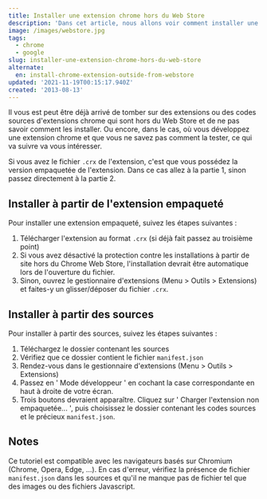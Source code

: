 ```yaml
---
title: Installer une extension chrome hors du Web Store
description: 'Dans cet article, nous allons voir comment installer une extension Chrome hors du WebStore.'
image: /images/webstore.jpg
tags:
  - chrome
  - google
slug: installer-une-extension-chrome-hors-du-web-store
alternate:
  en: install-chrome-extension-outside-from-webstore
updated: '2021-11-19T00:15:17.940Z'
created: '2013-08-13'
---
```


Il vous est peut être déjà arrivé de tomber sur des extensions ou des codes sources d'extensions chrome qui sont hors du Web Store et de ne pas savoir comment les installer. Ou encore, dans le cas, où vous développez une extension chrome et que vous ne savez pas comment la tester, ce qui va suivre va vous intéresser.

Si vous avez le fichier `.crx` de l'extension, c'est que vous possédez la version empaquetée de l'extension. Dans ce cas allez à la partie 1, sinon passez directement à la partie 2.

## Installer à partir de l'extension empaqueté

Pour installer une extension empaqueté, suivez les étapes suivantes :

1. Télécharger l'extension au format `.crx` (si déjà fait passez au troisième point)
2. Si vous avez désactivé la protection contre les installations à partir de site hors du Chrome Web Store, l'installation devrait être automatique lors de l'ouverture du fichier.
3. Sinon, ouvrez le gestionnaire d'extensions (Menu > Outils > Extensions) et faites-y un glisser/déposer du fichier `.crx`.

## Installer à partir des sources

Pour installer à partir des sources, suivez les étapes suivantes :

1. Téléchargez le dossier contenant les sources
2. Vérifiez que ce dossier contient le fichier `manifest.json`
3. Rendez-vous dans le gestionnaire d'extensions (Menu > Outils > Extensions)
4. Passez en ' Mode développeur ' en cochant la case correspondante en haut à droite de votre écran.
5. Trois boutons devraient apparaître. Cliquez sur ' Charger l'extension non empaquetée... ', puis choisissez le dossier contenant les codes sources et le précieux `manifest.json`.

## Notes

Ce tutoriel est compatible avec les navigateurs basés sur Chromium (Chrome, Opera, Edge, ...). En cas d'erreur, vérifiez la présence de fichier `manifest.json` dans les sources et qu'il ne manque pas de fichier tel que des images ou des fichiers Javascript.
